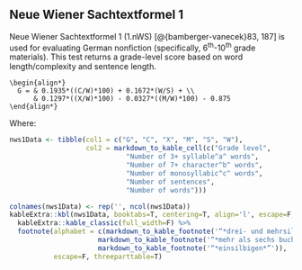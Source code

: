 ## Neue Wiener Sachtextformel 1\index{Neue Wiener Sachtextformel 1|ii} {#sec-neue-wiener-sachtextformel1}

Neue Wiener Sachtextformel 1 (1.nWS) [@{bamberger-vanecek}83, 187] is used for evaluating German nonfiction (specifically, 6^th^-10^th^ grade materials). This test returns a grade-level score based on word length/complexity and sentence length.

```definition
\begin{align*}
  G = & 0.1935*((C/W)*100) + 0.1672*(W/S) + \\
      & 0.1297*((X/W)*100) - 0.0327*((M/W)*100) - 0.875
\end{align*}
```

Where:

```r
nws1Data <- tibble(col1 = c("G", "C", "X", "M", "S", "W"),
                   col2 = markdown_to_kable_cell(c("Grade level",
                             "Number of 3+ syllable^a^ words",
                             "Number of 7+ character^b^ words",
                             "Number of monosyllabic^c^ words",
                             "Number of sentences",
                             "Number of words")))

colnames(nws1Data) <- rep('', ncol(nws1Data))
kableExtra::kbl(nws1Data, booktabs=T, centering=T, align='l', escape=F, linesep="") %>%
  kableExtra::kable_classic(full_width=F) %>%
  footnote(alphabet = c(markdown_to_kable_footnote('“*drei- und mehrsilbigen*”'),
                      markdown_to_kable_footnote('“*mehr als sechs buchstaben*”'),
                      markdown_to_kable_footnote('“*einsilbigen*”')),
           escape=F, threeparttable=T)
```

\newpage